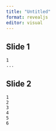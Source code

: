 ```yaml
---
title: "Untitled"
format: revealjs
editor: visual
---
```


## Slide 1 {auto-animate=true}

```.default
1
...
```

## Slide 2 {auto-animate=true code-line-numbers=true}

```.default
1
2
3
4
5
6
```


